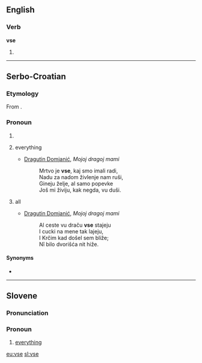 ==English==

===Verb===
'''vse'''

# {{obsolete form of|use}}

----

==Serbo-Croatian==

===Etymology===
From {{etyl|sla-pro|sh}} {{recons|vьse|lang=sla-pro}}.

===Pronoun===
{{sh-pronoun}}

# {{obsolete spelling of|sve|lang=sh}}
# {{Kajkavian}} everything
#* [[w:Dragutin Domjanić|Dragutin Domjanić]], ''Mojoj dragoj mami''
#*: Mrtvo je '''vse''', kaj smo imali radi,
#*: Nadu za nadom živlenje nam ruši,
#*: Gineju želje, al samo popevke
#*: Još mi živiju, kak negda, vu duši.
# {{Kajkavian}} all
#* [[w:Dragutin Domjanić|Dragutin Domjanić]], ''Mojoj dragoj mami''
#*: Al ceste vu draču '''vse''' stajeju
#*: I cucki na mene tak lajeju,
#*: I Krčim kad došel sem bliže;
#*: Nî bilo dvorišća nit hiže.

====Synonyms====
*{{l|sh|sve}}

----

==Slovene==

===Pronunciation===
{{rfp|lang=sl}}

===Pronoun===
{{head|sl|pronoun form}}

# [[everything]]{{attention|sl|Needs form-of definition}}

[[eu:vse]]
[[sl:vse]]